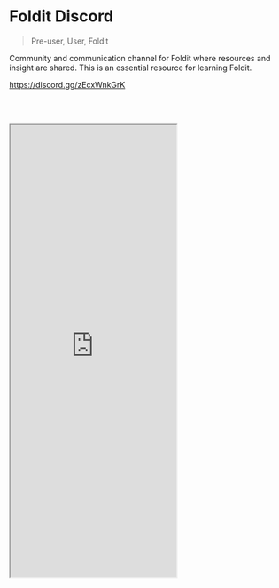 # Foldit Discord

> Pre-user, User, Foldit

Community and communication channel for Foldit where resources and insight are shared. This is an essential resource for learning Foldit. 

https://discord.gg/zEcxWnkGrK

<br></br>
<iframe className="w-full" height="815" src="https://discord.gg/zEcxWnkGrK"></iframe>
